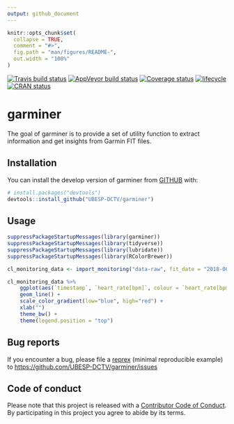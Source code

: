 ```yaml
---
output: github_document
---
```


<!-- README.md is generated from README.Rmd. Please edit that file -->

```r
knitr::opts_chunk$set(
  collapse = TRUE,
  comment = "#>",
  fig.path = "man/figures/README-",
  out.width = "100%"
)
```

[![Travis build status](https://travis-ci.org/UBESP-DCTV/garminer.svg?branch=master)](https://travis-ci.org/UBESP-DCTV/garminer)
[![AppVeyor build status](https://ci.appveyor.com/api/projects/status/github/UBESP-DCTV/garminer?branch=master&svg=true)](https://ci.appveyor.com/project/UBESP-DCTV/garminer)
[![Coverage status](https://codecov.io/gh/UBESP-DCTV/garminer/branch/master/graph/badge.svg)](https://codecov.io/github/UBESP-DCTV/garminer?branch=master)
[![lifecycle](https://img.shields.io/badge/lifecycle-maturing-blue.svg)](https://www.tidyverse.org/lifecycle/#maturing)
[![CRAN status](https://www.r-pkg.org/badges/version/garminer)](https://cran.r-project.org/package=garminer)

# garminer

The goal of garminer is to provide a set of utility function to extract
information and get insights from Garmin FIT files.

## Installation

You can install the develop version of garminer from
[GITHUB](https://github.com) with:

```r
# install.packages("devtools")
devtools::install_github("UBESP-DCTV/garminer")
```

## Usage
```r
suppressPackageStartupMessages(library(garminer))
suppressPackageStartupMessages(library(tidyverse))
suppressPackageStartupMessages(library(lubridate))
suppressPackageStartupMessages(library(RColorBrewer))

cl_monitoring_data <- import_monitoring("data-raw", fit_date = "2018-06-02")

cl_monitoring_data %>% 
    ggplot(aes(`timestamp`, `heart_rate[bpm]`, colour = `heart_rate[bpm]`)) + 
    geom_line() +
    scale_color_gradient(low="blue", high="red") +
    xlab("")
    theme_bw() +
    theme(legend.position = "top")

```







## Bug reports
If you encounter a bug, please file a
[reprex](https://github.com/tidyverse/reprex) (minimal reproducible example)
to <https://github.com/UBESP-DCTV/garminer/issues>


## Code of conduct
Please note that this project is released with a
[Contributor Code of Conduct](CODE_OF_CONDUCT.md). By participating in this
project you agree to abide by its terms.
